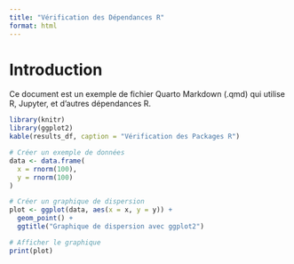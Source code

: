 ```yaml
---
title: "Vérification des Dépendances R"
format: html
---
```


# Introduction

Ce document est un exemple de fichier Quarto Markdown (.qmd) qui utilise R, Jupyter, et d'autres dépendances R.

```R
library(knitr)
library(ggplot2)
kable(results_df, caption = "Vérification des Packages R")

# Créer un exemple de données
data <- data.frame(
  x = rnorm(100),
  y = rnorm(100)
)

# Créer un graphique de dispersion
plot <- ggplot(data, aes(x = x, y = y)) +
  geom_point() +
  ggtitle("Graphique de dispersion avec ggplot2")

# Afficher le graphique
print(plot)
```